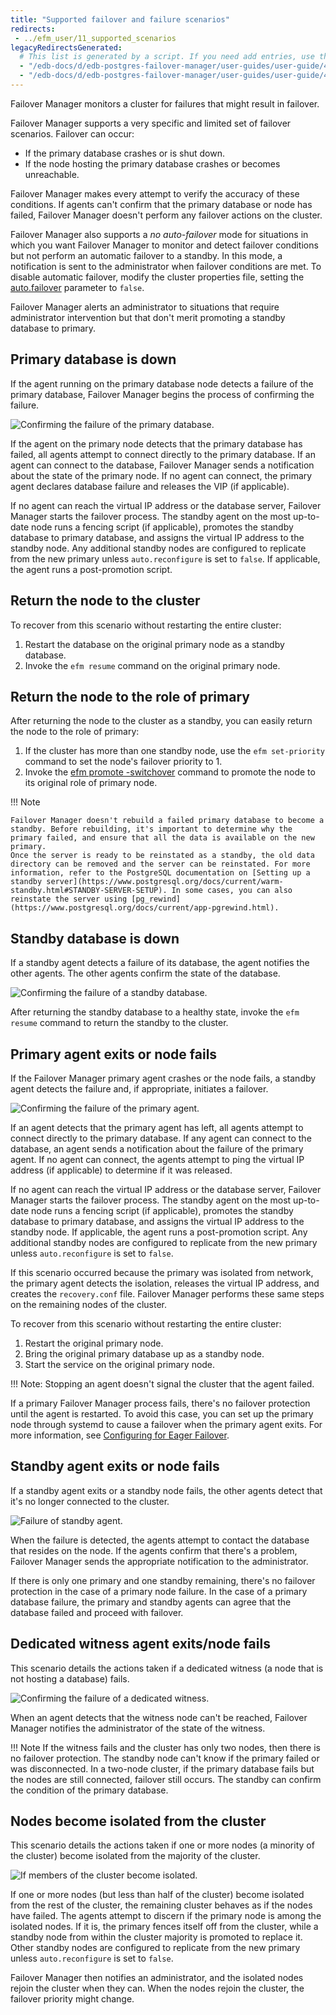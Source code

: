 ```yaml
---
title: "Supported failover and failure scenarios"
redirects: 
 - ../efm_user/11_supported_scenarios
legacyRedirectsGenerated:
  # This list is generated by a script. If you need add entries, use the `legacyRedirects` key.
  - "/edb-docs/d/edb-postgres-failover-manager/user-guides/user-guide/4.0/supported_scenarios.html"
  - "/edb-docs/d/edb-postgres-failover-manager/user-guides/user-guide/4.1/supported_scenarios.html"
---
```


<div id="supported_scenarios" class="registered_link"></div>

Failover Manager monitors a cluster for failures that might result in failover.

Failover Manager supports a very specific and limited set of failover scenarios. Failover can occur:

-   If the primary database crashes or is shut down.
-   If the node hosting the primary database crashes or becomes unreachable.

Failover Manager makes every attempt to verify the accuracy of these conditions. If agents can't confirm that the primary database or node has failed, Failover Manager doesn't perform any failover actions on the cluster.

Failover Manager also supports a *no auto-failover* mode for situations in which you want Failover Manager to monitor and detect failover conditions but not perform an automatic failover to a standby. In this mode, a notification is sent to the administrator when failover conditions are met. To disable automatic failover, modify the cluster properties file, setting the [auto.failover](04_configuring_efm/01_cluster_properties/#auto_failover) parameter to `false`.

Failover Manager alerts an administrator to situations that require administrator intervention but that don't merit promoting a standby database to primary.

<div id="primary_db_down" class="registered_link"></div>

## Primary database is down

If the agent running on the primary database node detects a failure of the primary database, Failover Manager begins the process of confirming the failure.

![Confirming the failure of the primary database.](images/supported_scenarios_master_db_down.png)

If the agent on the primary node detects that the primary database has failed, all agents attempt to connect directly to the primary database. If an agent can connect to the database, Failover Manager sends a notification about the state of the primary node. If no agent can connect, the primary agent declares database failure and releases the VIP (if applicable).

If no agent can reach the virtual IP address or the database server, Failover Manager starts the failover process. The standby agent on the most up-to-date node runs a fencing script (if applicable), promotes the standby database to primary database, and assigns the virtual IP address to the standby node. Any additional standby nodes are configured to replicate from the new primary unless `auto.reconfigure` is set to `false`. If applicable, the agent runs a post-promotion script.

## Return the node to the cluster

To recover from this scenario without restarting the entire cluster:

1.  Restart the database on the original primary node as a standby database.
2.  Invoke the `efm resume` command on the original primary node.

## Return the node to the role of primary

After returning the node to the cluster as a standby, you can easily return the node to the role of primary:

1.  If the cluster has more than one standby node, use the `efm set-priority` command to set the node's failover priority to 1.
2.  Invoke the [efm promote -switchover](07_using_efm_utility/#efm_promote) command to promote the node to its original role of primary node.

!!! Note

    Failover Manager doesn't rebuild a failed primary database to become a standby. Before rebuilding, it's important to determine why the primary failed, and ensure that all the data is available on the new primary.
    Once the server is ready to be reinstated as a standby, the old data directory can be removed and the server can be reinstated. For more information, refer to the PostgreSQL documentation on [Setting up a standby server](https://www.postgresql.org/docs/current/warm-standby.html#STANDBY-SERVER-SETUP). In some cases, you can also reinstate the server using [pg_rewind](https://www.postgresql.org/docs/current/app-pgrewind.html).

<div id="standby_down" class="registered_link"></div>

## Standby database is down

If a standby agent detects a failure of its database, the agent notifies the other agents. The other agents confirm the state of the database.

![Confirming the failure of a standby database.](images/supported_scenarios_standby_db_down.png)

After returning the standby database to a healthy state, invoke the `efm resume` command to return the standby to the cluster.

<div id="primary_agent_exits" class="registered_link"></div>

## Primary agent exits or node fails

If the Failover Manager primary agent crashes or the node fails, a standby agent detects the failure and, if appropriate, initiates a failover.

![Confirming the failure of the primary agent.](images/supported_scenarios_master_agent_exits.png)

If an agent detects that the primary agent has left, all agents attempt to connect directly to the primary database. If any agent can connect to the database, an agent sends a notification about the failure of the primary agent. If no agent can connect, the agents attempt to ping the virtual IP address (if applicable) to determine if it was released.

If no agent can reach the virtual IP address or the database server, Failover Manager starts the failover process. The standby agent on the most up-to-date node runs a fencing script (if applicable), promotes the standby database to primary database, and assigns the virtual IP address to the standby node. If applicable, the agent runs a post-promotion script. Any additional standby nodes are configured to replicate from the new primary unless `auto.reconfigure` is set to `false`.

If this scenario occurred because the primary was isolated from network, the primary agent detects the isolation, releases the virtual IP address, and creates the `recovery.conf` file. Failover Manager performs these same steps on the remaining nodes of the cluster.

To recover from this scenario without restarting the entire cluster:

1.  Restart the original primary node.
2.  Bring the original primary database up as a standby node.
3.  Start the service on the original primary node.

!!! Note: 
    Stopping an agent doesn't signal the cluster that the agent failed.

If a primary Failover Manager process fails, there's no failover protection until the agent is restarted. To avoid this case, you can set up the primary node through systemd to cause a failover when the primary agent exits. For more information, see [Configuring for Eager Failover](04_configuring_efm/06_configuring_for_eager_failover/#configuring_for_eager_failover).


<div id="standby_exits" class="registered_link"></div>

## Standby agent exits or node fails

If a standby agent exits or a standby node fails, the other agents detect that it's no longer connected to the cluster.

![Failure of standby agent.](images/supported_scenarios_standby_agent_exits.png)

When the failure is detected, the agents attempt to contact the database that resides on the node. If the agents confirm that there's a problem, Failover Manager sends the appropriate notification to the administrator.

If there is only one primary and one standby remaining, there's no failover protection in the case of a primary node failure. In the case of a primary database failure, the primary and standby agents can agree that the database failed and proceed with failover.

<div id="dedicated_witness_agent" class="registered_link"></div>

## Dedicated witness agent exits/node fails

This scenario details the actions taken if a dedicated witness (a node that is not hosting a database) fails.

![Confirming the failure of a dedicated witness.](images/supported_scenarios_witness_agent_exits.png)

When an agent detects that the witness node can't be reached, Failover Manager notifies the administrator of the state of the witness.

!!! Note
    If the witness fails and the cluster has only two nodes, then there is no failover protection. The standby node can't know if the primary failed or was disconnected. In a two-node cluster, if the primary database fails but the nodes are still connected, failover still occurs. The standby can confirm the condition of the primary database.

<div id="node_isolated" class="registered_link"></div>

## Nodes become isolated from the cluster

This scenario details the actions taken if one or more nodes (a minority of the cluster) become isolated from the majority of the cluster.

![If members of the cluster become isolated.](images/supported_scenarios_node_becomes_isolated.png)

If one or more nodes (but less than half of the cluster) become isolated from the rest of the cluster, the remaining cluster behaves as if the nodes have failed. The agents attempt to discern if the primary node is among the isolated nodes. If it is, the primary fences itself off from the cluster, while a standby node from within the cluster majority is promoted to replace it. Other standby nodes are configured to replicate from the new primary unless `auto.reconfigure` is set to `false`.

Failover Manager then notifies an administrator, and the isolated nodes rejoin the cluster when they can. When the nodes rejoin the cluster, the failover priority might change.
